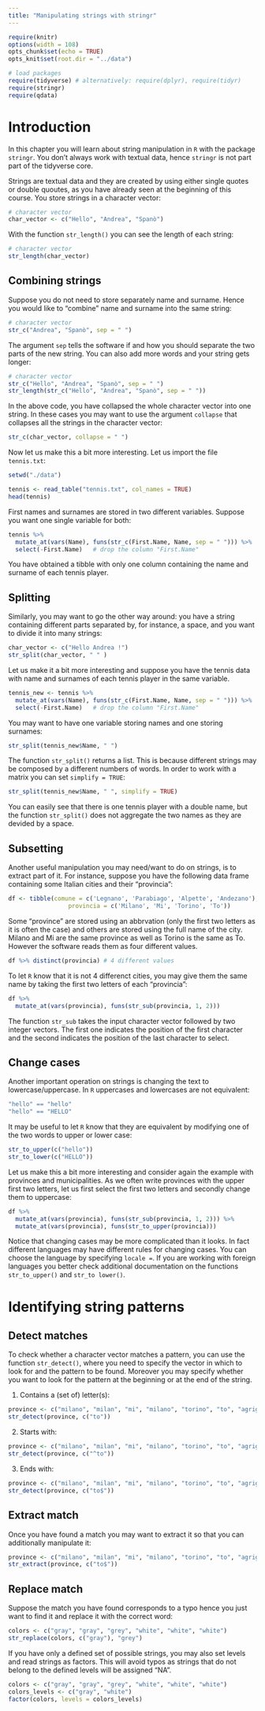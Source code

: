 ```yaml
---
title: "Manipulating strings with stringr"
---
```


```r
require(knitr)
options(width = 108)
opts_chunk$set(echo = TRUE)
opts_knit$set(root.dir = "../data")
```


```r
# load packages
require(tidyverse) # alternatively: require(dplyr), require(tidyr)
require(stringr)
require(qdata)
```

# Introduction

In this chapter you will learn about string manipulation in `R` with the package `stringr`. You don't always work with textual data, hence `stringr` is not part part of the tidyverse core.

Strings are textual data and they are created by using either single quotes or double quoutes, as you have already seen at the beginning of this course. You store strings in a character vector:

```r
# character vector
char_vector <- c("Hello", "Andrea", "Spanò")
```

With the function `str_length()` you can see the length of each string:

```r
# character vector
str_length(char_vector)
```


## Combining strings

Suppose you do not need to store separately name and surname. Hence you would like to "combine" name and surname into the same string:

```r
# character vector
str_c("Andrea", "Spanò", sep = " ")
```

The argument `sep` tells the software if and how you should separate the two parts of the new string. You can also add more words and your string gets longer:

```r
# character vector
str_c("Hello", "Andrea", "Spanò", sep = " ")
str_length(str_c("Hello", "Andrea", "Spanò", sep = " "))
```

In the above code, you have collapsed the whole character vector into one string. In these cases you may want to use the argument `collapse` that collapses all the strings in the character vector:

```r
str_c(char_vector, collapse = " ")
```


Now let us make this a bit more interesting. Let us import the file `tennis.txt`:


```r
setwd("./data")
```

```r
tennis <- read_table("tennis.txt", col_names = TRUE)
head(tennis)
```

First names and surnames are stored in two different variables. Suppose you want one single variable for both:

```r
tennis %>% 
  mutate_at(vars(Name), funs(str_c(First.Name, Name, sep = " "))) %>%
  select(-First.Name)   # drop the column "First.Name"
```

You have obtained a tibble with only one column containing the name and surname of each tennis player.

## Splitting

Similarly, you may want to go the other way around: you have a string containing different parts separated by, for instance, a space, and you want to divide it into many strings:

```r
char_vector <- c("Hello Andrea !")
str_split(char_vector, " " )
```

Let us make it a bit more interesting and suppose you have the tennis data with name and surnames of each tennis player in the same variable. 

```r
tennis_new <- tennis %>% 
  mutate_at(vars(Name), funs(str_c(First.Name, Name, sep = " "))) %>%
  select(-First.Name)   # drop the column "First.Name"
```


You may want to have one variable storing names and one storing surnames:

```r
str_split(tennis_new$Name, " ")
```

The function `str_split()` returns a list. This is because different strings may be composed by a different numbers of words. In order to work with a matrix you can set `simplify = TRUE`:

```r
str_split(tennis_new$Name, " ", simplify = TRUE)
```

You can easily see that there is one tennis player with a double name, but the function `str_split()` does not aggregate the two names as they are devided by a space. 


## Subsetting

Another useful manipulation you may need/want to do on strings, is to extract part of it. For instance, suppose you have the following data frame containing some Italian cities and their "provincia":

```r
df <- tibble(comune = c('Legnano', 'Parabiago', 'Alpette', 'Andezano'),
                 provincia = c('Milano', 'Mi', 'Torino', 'To'))
```

Some "province" are stored using an abbrvation (only the first two letters as it is often the case) and others are stored using the full name of the city. Milano and Mi are the same province as well as Torino is the same as To. However the software reads them as four different values. 

```r
df %>% distinct(provincia) # 4 different values
```


To let `R` know that it is not 4 differenct cities, you may give them the same name by taking the first two letters of each "provincia":

```r
df %>% 
  mutate_at(vars(provincia), funs(str_sub(provincia, 1, 2)))
```


The function `str_sub` takes the input character vector followed by two integer vectors. The first one indicates the position of the first character and the second indicates the position of the last character to select.


## Change cases

Another important operation on strings is changing the text to lowercase/uppercase. In `R` uppercases and lowercases are not equivalent:

```r
"hello" == "hello"
"hello" == "HELLO"
```

It may be useful to let `R` know that they are equivalent by modifying one of the two words to upper or lower case:

```r
str_to_upper(c("hello"))
str_to_lower(c("HELLO"))
```

Let us make this a bit more interesting and consider again the example with provinces and municipalities. As we often write provinces with the upper first two letters, let us first select the first two letters and secondly change them to uppercase:

```r
df %>% 
  mutate_at(vars(provincia), funs(str_sub(provincia, 1, 2))) %>%
  mutate_at(vars(provincia), funs(str_to_upper(provincia)))
```

Notice that changing cases may be more complicated than it looks. In fact different languages may have different rules for changing cases. You can choose the language by specifying `locale = `. If you are working with foreign languages you better check additional documentation on the functions `str_to_upper()` and `str_to lower()`.


# Identifying string patterns


## Detect matches

To check whether a character vector matches a pattern, you can use the function `str_detect()`, where you need to specify the vector in which to look for and the pattern to be found. Moreover you may specify whether you want to look for the pattern at the beginning or at the end of the string. 


1. Contains a (set of) letter(s):

```r
province <- c("milano", "milan", "mi", "milano", "torino", "to", "agrigento")
str_detect(province, c("to"))
```



2. Starts with: 

```r
province <- c("milano", "milan", "mi", "milano", "torino", "to", "agrigento")
str_detect(province, c("^to"))
```



3. Ends with: 

```r
province <- c("milano", "milan", "mi", "milano", "torino", "to", "agrigento")
str_detect(province, c("to$"))
```


## Extract match

Once you have found a match you may want to extract it so that you can additionally manipulate it:

```r
province <- c("milano", "milan", "mi", "milano", "torino", "to", "agrigento")
str_extract(province, c("to$"))
```


## Replace match

Suppose the match you have found corresponds to a typo hence you just want to find it and replace it with the correct word:

```r
colors <- c("gray", "gray", "grey", "white", "white", "white")
str_replace(colors, c("gray"), "grey")
```

If you have only a defined set of possible strings, you may also set levels and read strings as factors. This will avoid typos as strings that do not belong to the defined levels will be assigned "NA".

```r
colors <- c("gray", "gray", "grey", "white", "white", "white")
colors_levels <- c("gray", "white")
factor(colors, levels = colors_levels)
```

